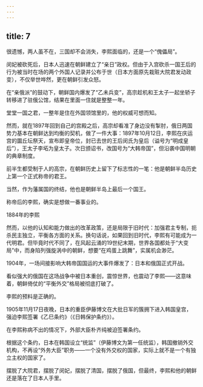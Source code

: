 ```yaml
---
---
---
```

title: 7
---



很遗憾，两人虽不在，三国却不会消失，李熙面临的，还是一个“傀儡局”。

闵妃被砍死后，日本人迅速在朝鲜建立了“亲日”政权。但由于入宫砍杀一国王后的行为被当时在场的两个外国人记录并公布于世（日本方面原先栽赃大院君发动政变），不仅举世哗然，更在朝鲜引发众怒。

在“亲俄派”的鼓动下，朝鲜国内爆发了“乙未兵变”，高宗趁机和王太子一起坐轿子转移进了驻俄公馆，结果在里面一住就是整整一年。

堂堂一国之君，一整年是住在外国领馆里的，他的权威可想而知。

然而，就在1897年回到自己的宫殿之后，高宗却看准了身边没有掣肘，俄日两国势力基本在朝鲜达到均衡的契机，做了一件大事：1897年10月12日，李熙在庆运宫的圜丘坛祭天，宣布即皇帝位，封已去世的王后闵氏为皇后（谥号为“明成皇后”），王太子李坧为皇太子。次日颁诏书，改国号为“大韩帝国”，但沿袭中国明朝的典章制度。

前半生都受制于人的高宗，在朝鲜历史上留下了标志性的一笔：他是朝鲜半岛历史上第一个正式称帝的君王。

当然，作为藩属国的终结，他也是朝鲜半岛上最后一个国王。

称帝后的李熙，确实是想做一番事业的。

1884年的李熙



然而，以他的认知和能力做出的改革政策，还是局限于旧时代：加强君主专制，扼杀民主独立，平衡各方面的关系。换句话说，如果回到旧时代，李熙有可能成为一代明君。但毕竟时代不同了，在风起云涌的19世纪末期，世界各国都处于“大变局”中，而身陷列强旋涡中的朝鲜，想要“在鸡蛋上跳舞”，实属机会渺茫。

1904年，一场间接影响大韩帝国国运的大事件爆发了：日本和俄国正式开战。

看似强大的俄国在这场战争中被日本重创，震惊世界，也震动了李熙——这意味着，朝鲜倚仗的“平衡外交”格局被彻底打破了。

李熙的预料是正确的。

1905年11月17日夜晚，日本的重臣伊藤博文在大批日军的簇拥下进入韩国皇宫，强迫李熙签署《乙巳条约》（《日韩保护条约》）。

在李熙称病不出的情况下，外部大臣朴齐纯被迫签署条约。

根据这个条约，日本在韩国设立“统监”（伊藤博文为第一任统监），韩国撤销外交机构，不再设“外务大臣”职务——一个没有外交权的国家，实际上就不是一个有独立主权的国家了。

摆脱了大院君，摆脱了闵妃，摆脱了清国，摆脱了俄国，但最终，李熙和他的朝鲜还是落在了日本人手里。